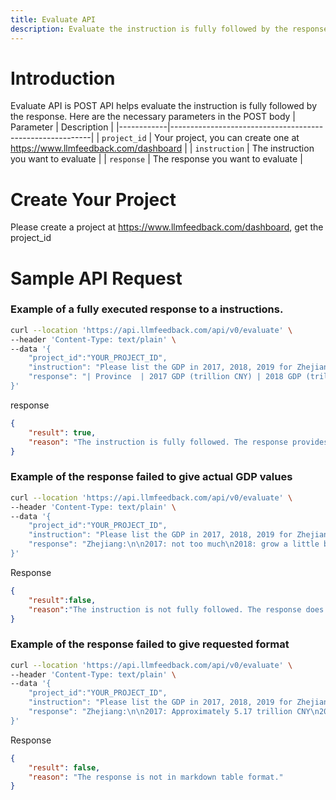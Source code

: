 ```yaml
---
title: Evaluate API 
description: Evaluate the instruction is fully followed by the response
---
```


# Introduction
Evaluate API is POST API helps evaluate the instruction is fully followed by the response.
Here are the necessary parameters in the POST body
| Parameter      | Description                                              |
|------------|----------------------------------------------------------|
| `project_id`  | Your project, you can create one at https://www.llmfeedback.com/dashboard  |
| `instruction`   | The instruction you want to evaluate      |
| `response` |   The response you want to evaluate                      |

# Create Your Project
Please create a project at https://www.llmfeedback.com/dashboard, get the project_id

# Sample API Request

### Example of a fully executed response to a instructions.
```bash
curl --location 'https://api.llmfeedback.com/api/v0/evaluate' \
--header 'Content-Type: text/plain' \
--data '{
    "project_id":"YOUR_PROJECT_ID",
    "instruction": "Please list the GDP in 2017, 2018, 2019 for Zhejiang and Guangdong. result should be given in a markdown table",
    "response": "| Province  | 2017 GDP (trillion CNY) | 2018 GDP (trillion CNY) | 2019 GDP (trillion CNY) |\n|-----------|-------------------------|-------------------------|-------------------------|\n| Zhejiang  | 5.17                    | 5.62                    | 6.02                    |\n| Guangdong | 8.99                    | 9.73                    | 10.5                    |"
}'
```
response
```json
{
    "result": true,
    "reason": "The instruction is fully followed. The response provides the GDP in 2017, 2018, and 2019 for Zhejiang and Guangdong in a markdown table format."
}
```


### Example of the response failed to give actual GDP values
```bash
curl --location 'https://api.llmfeedback.com/api/v0/evaluate' \
--header 'Content-Type: text/plain' \
--data '{
    "project_id":"YOUR_PROJECT_ID",
    "instruction": "Please list the GDP in 2017, 2018, 2019 for Zhejiang",
    "response": "Zhejiang:\n\n2017: not too much\n2018: grow a little bit from 2017\n2019: a lot"
}'
```
Response
```json
{
    "result":false,
    "reason":"The instruction is not fully followed. The response does not provide the actual GDP values for Zhejiang in 2017, 2018, and 2019."
}
```

### Example of the response failed to give requested format
```bash
curl --location 'https://api.llmfeedback.com/api/v0/evaluate' \
--header 'Content-Type: text/plain' \
--data '{
    "project_id":"YOUR_PROJECT_ID",
    "instruction": "Please list the GDP in 2017, 2018, 2019 for Zhejiang and Guangdong. result should be given in a markdown table",
    "response": "Zhejiang:\n\n2017: Approximately 5.17 trillion CNY\n2018: Approximately 5.62 trillion CNY\n2019: Approximately 6.02 trillion CNY\nGuangdong:\n\n2017: Approximately 8.99 trillion CNY\n2018: Approximately 9.73 trillion CNY\n2019: Approximately 10.5 trillion CNY"
}'
```
Response
```json
{
    "result": false,
    "reason": "The response is not in markdown table format."
}
```
